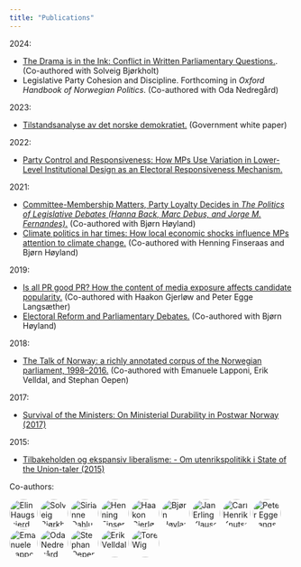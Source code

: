 ```yaml
---
title: "Publications"
---
```


<style>
  .circle-img {
    border-radius: 50%;
    width: 50px;
    height: 50px;
    object-fit: cover;
  }
</style>

2024:

- [The Drama is in the Ink: Conflict in Written Parliamentary Questions.](https://onlinelibrary.wiley.com/doi/10.1111/lsq.12474). (Co-authored with Solveig Bjørkholt)<br>
- Legislative Party Cohesion and Discipline. Forthcoming in *Oxford Handbook of Norwegian Politics*. (Co-authored with Oda Nedregård)

2023:

- [Tilstandsanalyse av det norske demokratiet.](https://www.regjeringen.no/no/dokumenter/tilstandsanalyse-av-det-norske-demokratiet/id2991191/) (Government white paper)

2022:

- [Party Control and Responsiveness: How MPs Use Variation in Lower-Level Institutional Design as an Electoral Responsiveness Mechanism.](http://ceur-ws.org/Vol-3133/paper07.pdf)

2021:

- [Committee-Membership Matters, Party Loyalty Decides in <em>The Politics of Legislative Debates (Hanna Back, Marc Debus, and Jorge M. Fernandes)</em>.](https://oxford.universitypressscholarship.com/view/10.1093/oso/9780198849063.001.0001/oso-9780198849063-chapter-31) (Co-authored with Bjørn Høyland)<br>
- [Climate politics in har times: How local economic shocks influence MPs attention to climate change.](https://ejpr.onlinelibrary.wiley.com/doi/full/10.1111/1475-6765.12415) (Co-authored with Henning Finseraas and Bjørn Høyland)

2019:

- [Is all PR good PR? How the content of media exposure affects candidate popularity.](https://www.sciencedirect.com/science/article/pii/S0261379418303548) (Co-authored with Haakon Gjerløw and Peter Egge Langsæther)<br>
- [Electoral Reform and Parliamentary Debates.](https://onlinelibrary.wiley.com/doi/full/10.1111/lsq.12237) (Co-authored with Bjørn Høyland)

2018:

- [The Talk of Norway: a richly annotated corpus of the Norwegian parliament, 1998–2016.](https://link.springer.com/article/10.1007/s10579-018-9411-5) (Co-authored with Emanuele Lapponi, Erik Velldal, and Stephan Oepen)

2017:

- [Survival of the Ministers: On Ministerial Durability in Postwar Norway (2017)](http://onlinelibrary.wiley.com/doi/10.1111/1467-9477.12086/abstract)

2015:

- [Tilbakeholden og ekspansiv liberalisme: - Om utenrikspolitikk i State of the Union-taler (2015)](https://www.idunn.no/ip/2015/01/tilbakeholden_og_ekspansiv_liberalisme_-_om_utenrikspoliti)


Co-authors:

<a href="https://scholar.google.no/citations?user=mE1cBuIAAAAJ&hl=en"><img src="https://scholar.googleusercontent.com/citations?view_op=small_photo&user=mE1cBuIAAAAJ&citpid=1" title="Elin Haugsgjerd Allern" class="circle-img"/></a>
<a href="https://scholar.google.no/citations?user=CntWUTIAAAAJ&hl=en"><img src="https://scholar.googleusercontent.com/citations?view_op=small_photo&user=CntWUTIAAAAJ&citpid=1" title="Solveig Bjørkholt" class="circle-img"/></a>
<a href="https://scholar.google.no/citations?user=P1EAQzIAAAAJ&hl=en"><img src="https://scholar.googleusercontent.com/citations?view_op=small_photo&user=P1EAQzIAAAAJ&citpid=1" title="Sirianne Dahlum" class="circle-img"/></a>
<a href="https://scholar.google.no/citations?user=v2IK8CkAAAAJ&hl=en"><img src="https://scholar.googleusercontent.com/citations?view_op=small_photo&user=v2IK8CkAAAAJ&citpid=1" title="Henning Finseraas" class="circle-img"/></a>
<a href="https://scholar.google.no/citations?user=DSU-yuMAAAAJ&hl=en"><img src="https://scholar.googleusercontent.com/citations?view_op=small_photo&user=DSU-yuMAAAAJ&citpid=1" title="Haakon Gjerløw" class="circle-img"/></a>
<a href="https://scholar.google.no/citations?user=LKrqoSgAAAAJ&hl=en"><img src="https://scholar.googleusercontent.com/citations?view_op=small_photo&user=LKrqoSgAAAAJ&citpid=1" title="Bjørn Høyland" class="circle-img"/></a>
<a href="https://scholar.google.no/citations?user=yWLpB2YAAAAJ&hl=en"><img src="https://scholar.googleusercontent.com/citations?view_op=small_photo&user=yWLpB2YAAAAJ&citpid=1" title="Jan Erling Klausen" class="circle-img"/></a>
<a href="https://scholar.google.no/citations?user=tYXnTAgAAAAJ&hl=en"><img src="https://scholar.googleusercontent.com/citations?view_op=small_photo&user=tYXnTAgAAAAJ&citpid=1" title="Carl Henrik Knutsen" class="circle-img"/></a>
<a href="https://scholar.google.no/citations?user=EnmGAG8AAAAJ&hl=en"><img src="https://scholar.googleusercontent.com/citations?view_op=small_photo&user=EnmGAG8AAAAJ&citpid=1" title="Peter Egge Langsæther" class="circle-img"/></a>
<a href="https://scholar.google.no/citations?user=fOIO08sAAAAJ&hl=en"><img src="https://scholar.googleusercontent.com/citations?view_op=small_photo&user=fOIO08sAAAAJ&citpid=1" title="Emanuele Lapponi" class="circle-img"/></a>
<a href="https://scholar.google.no/citations?user=7HrD6BgAAAAJ&hl=en"><img src="https://scholar.googleusercontent.com/citations?view_op=small_photo&user=7HrD6BgAAAAJ&citpid=1" title="Oda Nedregård" class="circle-img"/></a>
<a href="https://scholar.google.no/citations?user=0lUHSdEAAAAJ&hl=en"><img src="https://scholar.googleusercontent.com/citations?view_op=small_photo&user=0lUHSdEAAAAJ&citpid=1" title="Stephan Oepen" class="circle-img"></a>
<a href="https://scholar.google.no/citations?user=lbQyqGoAAAAJ&hl=en"><img src="https://scholar.googleusercontent.com/citations?view_op=small_photo&user=lbQyqGoAAAAJ&citpid=1" title="Erik Velldal" class="circle-img"/></a>
<a href="https://scholar.google.no/citations?user=-VZ9_fAAAAAJ&hl=en"><img src="https://scholar.googleusercontent.com/citations?view_op=small_photo&user=-VZ9_fAAAAAJ&citpid=1" title="Tore Wig" class="circle-img"/></a>